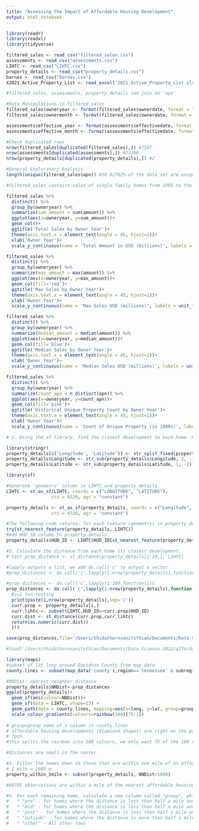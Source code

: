 ```yaml
---
title: "Assessing the Impact of Affordable Housing Development"
output: html_notebook
---
```



```r
library(readr)
library(readxl)
library(tidyverse)
```

```r
filtered_sales <- read_csv("filtered_sales.csv") 
assessments <- read_csv("assessments.csv")
LIHTC <- read_csv("LIHTC.csv")
property_details <- read_csv("property_details.csv")
barnes <- read_csv("barnes.csv")
X2021_Active_Property_List <- read_excel("2021_Active_Property_List.xlsx")

#filtered_sales, assessments, property_details can join on 'apn'
```

```r
#Data Manipulations in filtered_sales
filtered_sales$owneryear <- format(filtered_sales$ownerdate, format = "%Y")
filtered_sales$ownermonth <- format(filtered_sales$ownerdate, format = "%m")

assessments$effective_year <- format(assessments$effectivedate, format = "%Y")
assessments$effective_month <- format(assessments$effectivedate, format = "%m")

#Check duplicated rows 
nrow(filtered_sales[duplicated(filtered_sales),]) #7507
nrow(assessments[duplicated(assessments),]) #23160
nrow(property_details[duplicated(property_details),]) #2

#General Exploratory Analysis
length(unique(filtered_sales$apn)) #38.62762% of the data set are unique apn in filtered_sales

```

```r
#filtered_sales contains sales of single family homes from 1995 to the present day. It has been filtered to remove sales that are likely not arms-length transactions and transactions for parcels which did not have a house on them at the time of sale. This was done by removing any transations for $0, any transactions for which the adjacent appraisal values showed $0 for improvents, and any for which the transaction amount was less than half of the adjacent appraisals. 

filtered_sales %>%
  distinct() %>%
  group_by(owneryear) %>%
  summarize(sum_amount = sum(amount)) %>%
  ggplot(aes(x=owneryear, y=sum_amount))+
  geom_col()+
  ggtitle('Total Sales by Owner Year')+
  theme(axis.text.x = element_text(angle = 45, hjust=1))+
  xlab('Owner Year')+
  scale_y_continuous(name = 'Total Amount in USD (billions)', labels = unit_format(scale = 1e-9, unit = ''))

filtered_sales %>%
  distinct() %>%
  group_by(owneryear) %>%
  summarize(max_amount = max(amount)) %>%
  ggplot(aes(x=owneryear, y=max_amount))+
  geom_col(fill='red')+
  ggtitle('Max Sales by Owner Year')+
  theme(axis.text.x = element_text(angle = 45, hjust=1))+
  xlab('Owner Year')+
  scale_y_continuous(name = 'Max Sales USD (millions)', labels = unit_format(scale = 1e-6, unit = ''))

filtered_sales %>%
  distinct() %>%
  group_by(owneryear) %>%
  summarize(median_amount = median(amount)) %>%
  ggplot(aes(x=owneryear, y=median_amount))+
  geom_col(fill='blue')+
  ggtitle('Median Sales by Owner Year')+
  theme(axis.text.x = element_text(angle = 45, hjust=1))+
  xlab('Owner Year')+
  scale_y_continuous(name = 'Median Sales USD (millions)', labels = unit_format(scale = 1e-5, unit = ''))

filtered_sales %>%
  distinct() %>%
  group_by(owneryear) %>%
  summarize(count_apn = n_distinct(apn)) %>%
  ggplot(aes(x=owneryear, y=count_apn))+
  geom_col(fill='pink')+
  ggtitle('Historical Unique Property Count by Owner Year')+
  theme(axis.text.x = element_text(angle = 45, hjust=1))+
  xlab('Owner Year')+
  scale_y_continuous(name = 'Count of Unique Property (in 1000s)', labels = unit_format(scale = 1e-3, unit = ''))


```



```r
# 1. Using the sf library, find the closest development to each home. Hint: You can convert a tibble to an sf (simple feature) object using the [`st_as_sf` function](https://r-spatial.github.io/sf/reference/st_as_sf.html). See, for example, this stackoverflow post: https://gis.stackexchange.com/questions/222978/lon-lat-to-simple-features-sfg-and-sfc-in-r. Once converted, you can use the [`get_nearest_feature` function](https://r-spatial.github.io/sf/reference/st_nearest_feature.html).

library(stringr)
property_details[c('Longitude', 'Latitude')] <- str_split_fixed(property_details$centroid, ',', 2)
property_details$Longitude <- str_sub(property_details$Longitude, 2, -1)
property_details$Latitude <- str_sub(property_details$Latitude, 1, -2)

library(sf)

#Generate 'geometry' column in LIHTC and property_details
LIHTC <- st_as_sf(LIHTC, coords = c("LONGITUDE", "LATITUDE"), 
                 crs = 4326, agr = "constant")

property_details <- st_as_sf(property_details, coords = c("Longitude", "Latitude"), 
                 crs = 4326, agr = "constant")

#The following code returns: for each feature (geometry) in property_details the index of the nearest feature (geometry) in set LIHTC
try(st_nearest_feature(property_details, LIHTC))
#Add HUD_ID column to property_details
property_details$HUD_ID <- LIHTC$HUD_ID[st_nearest_feature(property_details, LIHTC)]

```


```r
#2. Calculate the distance from each home its closest development.
# test prop_distance <- st_distance(property_details[1:10,], LIHTC)

#lapply outputs a list, we add do.call('c' to output a vector
#prop_distances <- do.call('c',lapply(1:nrow(property_details),function(i){

#prop_distances <- do.call('c',lapply(1:100,function(i){
prop_distances <- do.call('c',lapply(1:nrow(property_details),function(i){
  #i=1 for testing
  print(paste(i,nrow(property_details),sep='/')) 
  curr.prop <- property_details[i,]
  curr.lihtc <- subset(LIHTC,HUD_ID==curr.prop$HUD_ID)
  curr.dist <- st_distance(curr.prop,curr.lihtc)
  return(as.numeric(curr.dist))
  }))

save(prop_distances,file='/Users/thidathornvanitsthian/Documents/Data Science 2022/affordable_housing-dasher/Data/prop_distances.Rdata')

#load('/Users/thidathornvanitsthian/Documents/Data Science 2022/affordable_housing-dasher/Data/prop_distances.Rdata')

library(maps)
#subset of lat long around Davidson County from map_data 
county.lines <- subset(map_data('county'),region=='tennessee' & subregion=='davidson') 

#NNDist: nearest neighbor distance
property_details$NNDist<-prop_distances
ggplot(property_details)+
  geom_sf(aes(colour=NNDist))+
  geom_sf(data = LIHTC, shape=23) +
  geom_path(data = county.lines, mapping=aes(x=long, y=lat, group=group)) +
  scale_colour_gradientn(colours=rainbow(100)[75:1]) 
  
# group=group name of a column in county.lines
# affordable housing developments (diamiond shapes) are right on the purple color
# ?pch
#this splits the rainbow into 100 colours, we only want 75 of the 100 rainbow colours but in reverse order [75:1]

#distances are small in the center 


```

```r
#3. Filter the homes down to those that are within one mile of an affordable housing development.
# 1 mile = 1609 m
property_within_1mile <- subset(property_details, NNDist<1609)

#69705 observations are within a mile of the nearest affordable housing developments
```


```r
#4. For each remaining home, calculate a new column called "group", which is defined according to the following rules. Hint: Use the `case_when` function to do this.  
#	* "pre" - for homes where the distance is less than half a mile and whose sale date was 2-5 years prior to the input year  
#	* "mid" - for homes where the distance is less than half a mile and whose sale date was 0-2 years prior to the input year  
#	* "post" - for homes where the distance is less than half a mile and whose sale date was after the input year  
#	* "outside" - for homes where the distance is more than half a mile and whose sale date was no more than 5 years prior to the input year  
#	* "other" - All other rows  
```


